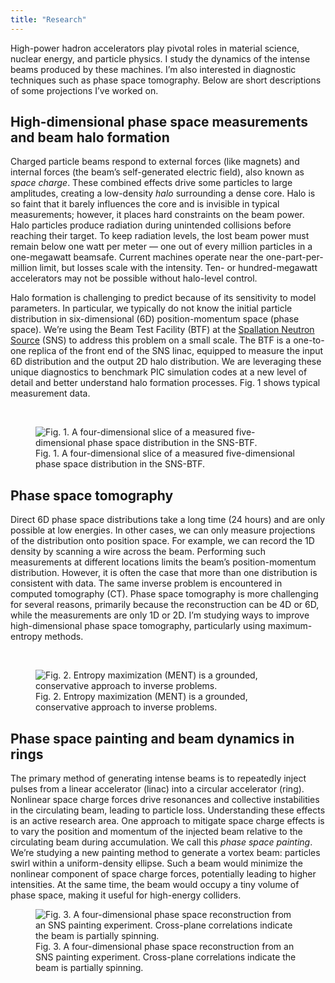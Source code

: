 ---
title: "Research"
---
 
High-power hadron accelerators play pivotal roles in material science, nuclear energy, and particle physics. I study the dynamics of the intense beams produced by these machines. I'm also interested in diagnostic techniques such as phase space tomography. Below are short descriptions of some projections I've worked on. <br>


## High-dimensional phase space measurements and beam halo formation

Charged particle beams respond to external forces (like magnets) and internal forces (the beam's self-generated electric field), also known as *space charge*. These combined effects drive some particles to large amplitudes, creating a low-density *halo* surrounding a dense core. Halo is so faint that it barely influences the core and is invisible in typical measurements; however, it places hard constraints on the beam power. Halo particles produce radiation during unintended collisions before reaching their target. To keep radiation levels, the lost beam power must remain below one watt per meter — one out of every million particles in a one-megawatt beamsafe. Current machines operate near the one-part-per-million limit, but losses scale with the intensity. Ten- or hundred-megawatt accelerators may not be possible without halo-level control.

Halo formation is challenging to predict because of its sensitivity to model parameters. In particular, we typically do not know the initial particle distribution in six-dimensional (6D) position-momentum space (phase space). We're using the Beam Test Facility (BTF) at the [Spallation Neutron Source](https://neutrons.ornl.gov/sns) (SNS) to address this problem on a small scale. The BTF is a one-to-one replica of the front end of the SNS linac, equipped to measure the input 6D distribution and the output 2D halo distribution. We are leveraging these unique diagnostics to benchmark PIC simulation codes at a new level of detail and better understand halo formation processes. Fig. 1 shows typical measurement data.

<br>

:::{.column-body}
![Fig. 1. A four-dimensional slice of a measured five-dimensional phase space distribution in the SNS-BTF.](./files/fig13.png)
:::


## Phase space tomography

Direct 6D phase space distributions take a long time (24 hours) and are only possible at low energies. In other cases, we can only measure projections of the distribution onto position space. For example, we can record the 1D density by scanning a wire across the beam. Performing such measurements at different locations limits the beam's position-momentum distribution. However, it is often the case that more than one distribution is consistent with data. The same inverse problem is encountered in computed tomography (CT). Phase space tomography is more challenging for several reasons, primarily because the reconstruction can be 4D or 6D, while the measurements are only 1D or 2D. I'm studying ways to improve high-dimensional phase space tomography, particularly using maximum-entropy methods.

<br>

:::{.column-body}
![Fig. 2. Entropy maximization (MENT) is a grounded, conservative approach to inverse problems.](./files/fig_ment_swissroll.png)
:::

  
## Phase space painting and beam dynamics in rings

The primary method of generating intense beams is to repeatedly inject pulses from a linear accelerator (linac) into a circular accelerator (ring). Nonlinear space charge forces drive resonances and collective instabilities in the circulating beam, leading to particle loss. Understanding these effects is an active research area. One approach to mitigate space charge effects is to vary the position and momentum of the injected beam relative to the circulating beam during accumulation. We call this *phase space painting*. We're studying a new painting method to generate a vortex beam: particles swirl within a uniform-density ellipse. Such a beam would minimize the nonlinear component of space charge forces, potentially leading to higher intensities. At the same time, the beam would occupy a tiny volume of phase space, making it useful for high-energy colliders.

:::{.column-body}
![Fig. 3. A four-dimensional phase space reconstruction from an SNS painting experiment. Cross-plane correlations indicate the beam is partially spinning.](./files/fig_scbd_ment_01.png)
:::
